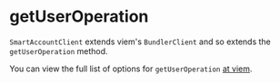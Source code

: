 
<VersionWarning version="0.2" />

# getUserOperation

`SmartAccountClient` extends viem's `BundlerClient` and so extends the `getUserOperation` method.

You can view the full list of options for `getUserOperation` [at viem](https://viem.sh/account-abstraction/actions/bundler/getUserOperation).